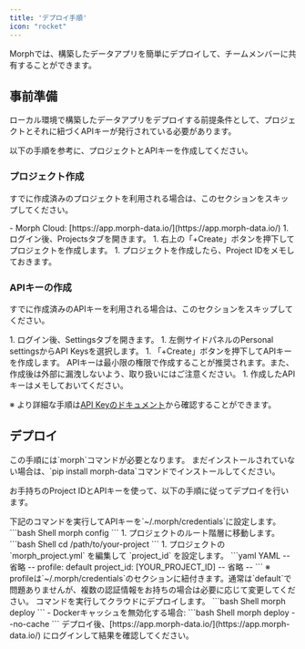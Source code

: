 ```yaml
---
title: 'デプロイ手順'
icon: "rocket"
---
```


Morphでは、構築したデータアプリを簡単にデプロイして、チームメンバーに共有することができます。

## 事前準備

ローカル環境で構築したデータアプリをデプロイする前提条件として、プロジェクトとそれに紐づくAPIキーが発行されている必要があります。

以下の手順を参考に、プロジェクトとAPIキーを作成してください。

### プロジェクト作成

<Note>すでに作成済みのプロジェクトを利用される場合は、このセクションをスキップしてください。</Note>

<Steps>
    <Step title="Morphのクラウド画面にログインします">
        - Morph Cloud: [https://app.morph-data.io/](https://app.morph-data.io/)
    </Step>
    <Step title="Projectsタブから新しいプロジェクトを作成する">
        1. ログイン後、Projectsタブを開きます。
        1. 右上の「+Create」ボタンを押下してプロジェクトを作成します。
        1. プロジェクトを作成したら、Project IDをメモしておきます。
    </Step>
</Steps>

### APIキーの作成

<Note>すでに作成済みのAPIキーを利用される場合は、このセクションをスキップしてください。</Note>

<Steps>
    <Step title="続けて、SettingsタブからAPIキーを作成する">
        1. ログイン後、Settingsタブを開きます。
        1. 左側サイドパネルのPersonal settingsからAPI Keysを選択します。
        1. 「+Create」ボタンを押下してAPIキーを作成します。
            <Warning>
                APIキーは最小限の権限で作成することが推奨されます。また、作成後は外部に漏洩しないよう、取り扱いにはご注意ください。
            </Warning>
        1. 作成したAPIキーはメモしておいてください。
    </Step>
</Steps>

※ より詳細な手順は[API Keyのドキュメント](../advanced/api_key)から確認することができます。

## デプロイ

<Note>
    この手順には`morph`コマンドが必要となります。
    まだインストールされていない場合は、`pip install morph-data`コマンドでインストールしてください。
</Note>

お手持ちのProject IDとAPIキーを使って、以下の手順に従ってデプロイを行います。

<Steps>
    <Step title="morph CLIを設定する">
        下記のコマンドを実行してAPIキーを`~/.morph/credentials`に設定します。
        ```bash Shell
        morph config
        ```
    </Step>
    <Step title="プロジェクトをセットアップする">
        1. プロジェクトのルート階層に移動します。
            ```bash Shell
            cd /path/to/your-project
            ```
        1. プロジェクトの `morph_project.yml` を編集して `project_id` を設定します。
            ```yaml YAML
            -- 省略 --
            profile: default
            project_id: [YOUR_PROJECT_ID]
            -- 省略 --
            ```
            ※ profileは`~/.morph/credentials`のセクションに紐付きます。通常は`default`で問題ありませんが、複数の認証情報をお持ちの場合は必要に応じて変更してください。
    </Step>
    <Step title="クラウドにデプロイする">
        コマンドを実行してクラウドにデプロイします。
        ```bash Shell
        morph deploy
        ```
        - Dockerキャッシュを無効化する場合:
        ```bash Shell
        morph deploy --no-cache
        ```
        デプロイ後、[https://app.morph-data.io/](https://app.morph-data.io/) にログインして結果を確認してください。
    </Step>
</Steps>
